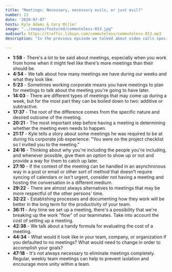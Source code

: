 ```yaml
---
title: "Meetings: Necessary, necessary evils, or just evil?"
number: 13
date: '2020-07-07'
hosts: Kyle Adams & Cory Miller
image: "../images/featured/commuteless-013.jpg"
audiourl: https://traffic.libsyn.com/commuteless/commuteless-013.mp3
description: "In the previous episode we talked about video calls specifically and our own fatigue with them. In this episode we’re going to put our focus directly on meetings. When you work remote, they can be either helpful...or very much not. Are they actually necessary, or are there other ways to communicate that improve how we work?"

---
```


- **1:58** - There's a lot to be said about meetings, especially when you work from home when it might feel like there's more meetings than their should be.
- **4:54** - We talk about how many meetings we have during our weeks and what they look like.
- **5:23** - Sometimes working corporate means you have meetings to plan for meetings to talk about the meeting you're going to have later.
- **14:03** - There are different types of meetings that may come up during a week, but for the most part they can be boiled down to two: additive or subtractive.
- **17:37** - The root of the difference comes from the specific nature and desired outcome of the meeting.
- **20:21** - The most important step before having a meeting is determining whether the meeting even needs to happen.
- **21:17** - Kyle tells a story about some meetings he was required to be at during his corporate job experience: "You were on the project checklist so I invited you to the meeting."
- **24:16** - Thinking about why you're including the people you're including, and whenever possible, give them an option to show up or not and provide a way for them to catch up later.
- **27:10** - If the context of the meeting can be handled in an asynchronous way in a post or email or other sort of method that doesn't require syncing of calendars or isn't urgent, consider not having a meeting and hosting the conversation in a different medium.
- **29:22** - There are almost always alternatives to meetings that may be more respectful of the other persons' time.
- **32:22** - Establishing processes and documenting how they work will be better in the long term for the productivity of your team.
- **36:11** - Any time we set up a meeting, there's a possibility that we're breaking up the work "flow" of our teammates. Take into account the cost of setting up a meeting.
- **42:38** - We talk about a handy formula for evaluating the cost of a meeting.
- **44:34** - What would it look like in your team, company, or organization if you defaulted to no meetings? What would need to change in order to accomplish your goals?
- **47:18** - It's not always necessary to eliminate meetings completely. Regular, weekly team meetings can help to prevent isolation and encourage more unity within a team.